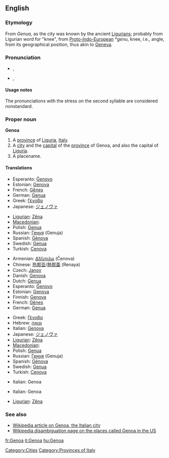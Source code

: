 {{also|genoa}}
==English==
{{wikipedia}}

===Etymology===
From ''Genua'', as the city was known by the ancient [[Ligurian]]s; probably from Ligurian word for "knee", from [[Proto-Indo-European]] *''genu'', knee, i.e., angle, from its geographical position, thus akin to [[Geneva]].

===Pronunciation===
* {{a|UK}} {{IPA|/ˈdʒɛn.əʊ.ə/|/dʒɛnˈəʊ.ə/}}, {{SAMPA|/"dZEn.@U.@/|/dZEn"@U.@/}}
* {{a|US}} {{IPA|/'dʒɛn.ou.ə/|/dʒɛnˈou.ə/}}, {{SAMPA|/"dzEn.oU.@/|/dZEn"oU.@/}}

====Usage notes====
The pronunciations with the stress on the second syllable are considered nonstandard.

===Proper noun===
'''Genoa'''

# A [[province]] of [[Liguria]], [[Italy]].
# A [[city]] and the [[capital]] of the [[province]] of Genoa, and also the capital of [[Liguria]].
# A placename.

====Translations====
{{trans-top|province}}
* Esperanto: [[Ĝenovo]]
* Estonian: [[Genova]]
* French: [[Gênes]]
* German: [[Genua]]
* Greek: [[Γένοβα]] {{f}}
* Japanese: [[ジェノヴァ]]
{{trans-mid}}
* [[Ligurian]]: [[Zêna]]
* [[Macedonian]]: {{t|mk|Џенова|f|tr=Dženóva|sc=Cyrl}}
* Polish: [[Genua]]
* Russian: [[Генуя]] (Genuja) {{f}}
* Spanish: [[Génova]]
* Swedish: [[Genua]]
* Turkish: [[Cenova]]
{{trans-bottom}}

{{trans-top|Italian city}}
* Armenian: [[Ճենովա]] (Č̣enova)
* Chinese: [[热那亚]]/[[熱那亜]] (Renaya)
* Czech: [[Janov]] {{m}}
* Danish: [[Genova#Danish|Genova]]
* Dutch: [[Genua]]
* Esperanto: [[Ĝenovo]]
* Estonian: [[Genova]]
* Finnish: [[Genova]]
* French: [[Gênes]]
* German: [[Genua#German|Genua]]
{{trans-mid}}
* Greek: [[Γένοβα]] {{f}}
* Hebrew: [[גנואה]]
* Italian: [[Genova#Italian|Genova]] {{f}}
* Japanese: [[ジェノヴァ]]
* [[Ligurian]]: [[Zêna]]
* [[Macedonian]]: {{t|mk|Џенова|f|tr=Dženóva|sc=Cyrl}}
* Polish: [[Genua#Polish|Genua]]
* Russian: [[Генуя]] (Genuja) {{f}}
* Spanish: [[Génova]]
* Swedish: [[Genua#Swedish|Genua]]
* Turkish: [[Cenova]]
{{trans-bottom}}

{{trans-top|in US}}
* Italian: Genoa
{{trans-mid}}
{{trans-bottom}}

{{trans-top|football team}}
* Italian: Genoa
{{trans-mid}}
* [[Ligurian]]: [[Zêna]]
{{trans-bottom}}

===See also===
* [[w:Genoa|Wikipedia article on Genoa, the Italian city]]
* [[w:Genoa (disambiguation)|Wikipedia disambiguation page on the places called Genoa in the US]]

[[Category:Cities]]
[[Category:Provinces of Italy]]

[[fr:Genoa]]
[[it:Genoa]]
[[hu:Genoa]]